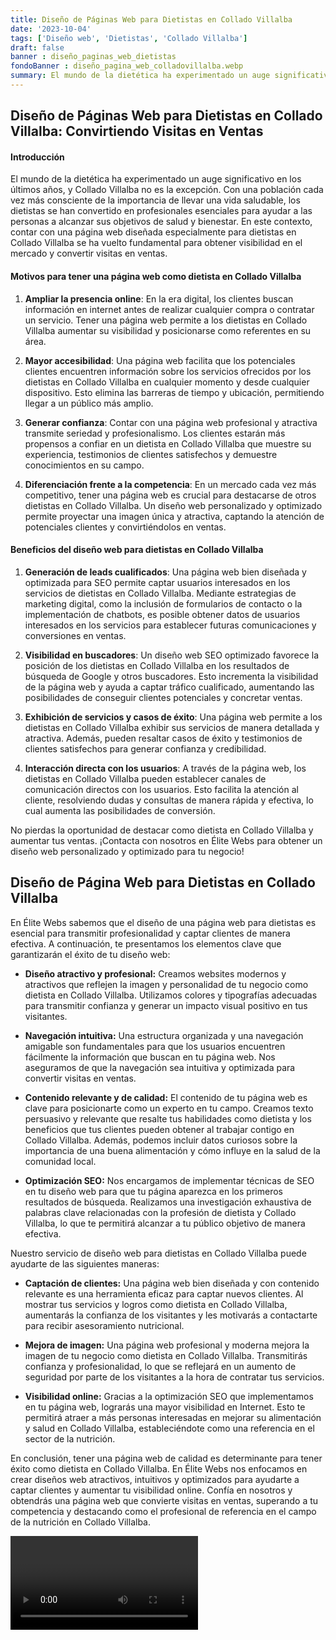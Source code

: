 ```yaml
---
title: Diseño de Páginas Web para Dietistas en Collado Villalba
date: '2023-10-04'
tags: ['Diseño web', 'Dietistas', 'Collado Villalba']
draft: false
banner : diseño_paginas_web_dietistas
fondoBanner : diseño_pagina_web_colladovillalba.webp
summary: El mundo de la dietética ha experimentado un auge significativo en los últimos años, y Collado Villalba no es la excepción. Con una población cada vez más consciente de la importancia de llevar una vida saludable, los dietistas se han convertido en profesionales esenciales para ayudar a las personas a alcanzar sus objetivos de salud y bienestar. En este contexto, contar con una página web diseñada especialmente para dietistas en Collado Villalba se ha vuelto fundamental para obtener visibilidad en el mercado y convertir visitas en ventas.
---
```


## Diseño de Páginas Web para Dietistas en Collado Villalba: Convirtiendo Visitas en Ventas

#### Introducción

El mundo de la dietética ha experimentado un auge significativo en los últimos años, y Collado Villalba no es la excepción. Con una población cada vez más consciente de la importancia de llevar una vida saludable, los dietistas se han convertido en profesionales esenciales para ayudar a las personas a alcanzar sus objetivos de salud y bienestar. En este contexto, contar con una página web diseñada especialmente para dietistas en Collado Villalba se ha vuelto fundamental para obtener visibilidad en el mercado y convertir visitas en ventas.

#### Motivos para tener una página web como dietista en Collado Villalba

1. **Ampliar la presencia online**: En la era digital, los clientes buscan información en internet antes de realizar cualquier compra o contratar un servicio. Tener una página web permite a los dietistas en Collado Villalba aumentar su visibilidad y posicionarse como referentes en su área.

2. **Mayor accesibilidad**: Una página web facilita que los potenciales clientes encuentren información sobre los servicios ofrecidos por los dietistas en Collado Villalba en cualquier momento y desde cualquier dispositivo. Esto elimina las barreras de tiempo y ubicación, permitiendo llegar a un público más amplio.

3. **Generar confianza**: Contar con una página web profesional y atractiva transmite seriedad y profesionalismo. Los clientes estarán más propensos a confiar en un dietista en Collado Villalba que muestre su experiencia, testimonios de clientes satisfechos y demuestre conocimientos en su campo.

4. **Diferenciación frente a la competencia**: En un mercado cada vez más competitivo, tener una página web es crucial para destacarse de otros dietistas en Collado Villalba. Un diseño web personalizado y optimizado permite proyectar una imagen única y atractiva, captando la atención de potenciales clientes y convirtiéndolos en ventas.

#### Beneficios del diseño web para dietistas en Collado Villalba

1. **Generación de leads cualificados**: Una página web bien diseñada y optimizada para SEO permite captar usuarios interesados en los servicios de dietistas en Collado Villalba. Mediante estrategias de marketing digital, como la inclusión de formularios de contacto o la implementación de chatbots, es posible obtener datos de usuarios interesados en los servicios para establecer futuras comunicaciones y conversiones en ventas.

2. **Visibilidad en buscadores**: Un diseño web SEO optimizado favorece la posición de los dietistas en Collado Villalba en los resultados de búsqueda de Google y otros buscadores. Esto incrementa la visibilidad de la página web y ayuda a captar tráfico cualificado, aumentando las posibilidades de conseguir clientes potenciales y concretar ventas.

3. **Exhibición de servicios y casos de éxito**: Una página web permite a los dietistas en Collado Villalba exhibir sus servicios de manera detallada y atractiva. Además, pueden resaltar casos de éxito y testimonios de clientes satisfechos para generar confianza y credibilidad.

4. **Interacción directa con los usuarios**: A través de la página web, los dietistas en Collado Villalba pueden establecer canales de comunicación directos con los usuarios. Esto facilita la atención al cliente, resolviendo dudas y consultas de manera rápida y efectiva, lo cual aumenta las posibilidades de conversión.

No pierdas la oportunidad de destacar como dietista en Collado Villalba y aumentar tus ventas. ¡Contacta con nosotros en Élite Webs para obtener un diseño web personalizado y optimizado para tu negocio!

<GifSeo />

<Cta />

## Diseño de Página Web para Dietistas en Collado Villalba

En Élite Webs sabemos que el diseño de una página web para dietistas es esencial para transmitir profesionalidad y captar clientes de manera efectiva. A continuación, te presentamos los elementos clave que garantizarán el éxito de tu diseño web:

- **Diseño atractivo y profesional:** Creamos websites modernos y atractivos que reflejen la imagen y personalidad de tu negocio como dietista en Collado Villalba. Utilizamos colores y tipografías adecuadas para transmitir confianza y generar un impacto visual positivo en tus visitantes.

- **Navegación intuitiva:** Una estructura organizada y una navegación amigable son fundamentales para que los usuarios encuentren fácilmente la información que buscan en tu página web. Nos aseguramos de que la navegación sea intuitiva y optimizada para convertir visitas en ventas.

- **Contenido relevante y de calidad:** El contenido de tu página web es clave para posicionarte como un experto en tu campo. Creamos texto persuasivo y relevante que resalte tus habilidades como dietista y los beneficios que tus clientes pueden obtener al trabajar contigo en Collado Villalba. Además, podemos incluir datos curiosos sobre la importancia de una buena alimentación y cómo influye en la salud de la comunidad local.

- **Optimización SEO:** Nos encargamos de implementar técnicas de SEO en tu diseño web para que tu página aparezca en los primeros resultados de búsqueda. Realizamos una investigación exhaustiva de palabras clave relacionadas con la profesión de dietista y Collado Villalba, lo que te permitirá alcanzar a tu público objetivo de manera efectiva.

Nuestro servicio de diseño web para dietistas en Collado Villalba puede ayudarte de las siguientes maneras:

- **Captación de clientes:** Una página web bien diseñada y con contenido relevante es una herramienta eficaz para captar nuevos clientes. Al mostrar tus servicios y logros como dietista en Collado Villalba, aumentarás la confianza de los visitantes y les motivarás a contactarte para recibir asesoramiento nutricional.

- **Mejora de imagen:** Una página web profesional y moderna mejora la imagen de tu negocio como dietista en Collado Villalba. Transmitirás confianza y profesionalidad, lo que se reflejará en un aumento de seguridad por parte de los visitantes a la hora de contratar tus servicios.

- **Visibilidad online:** Gracias a la optimización SEO que implementamos en tu página web, lograrás una mayor visibilidad en Internet. Esto te permitirá atraer a más personas interesadas en mejorar su alimentación y salud en Collado Villalba, estableciéndote como una referencia en el sector de la nutrición.

En conclusión, tener una página web de calidad es determinante para tener éxito como dietista en Collado Villalba. En Élite Webs nos enfocamos en crear diseños web atractivos, intuitivos y optimizados para ayudarte a captar clientes y aumentar tu visibilidad online. Confía en nosotros y obtendrás una página web que convierte visitas en ventas, superando a tu competencia y destacando como el profesional de referencia en el campo de la nutrición en Collado Villalba.

<Video />

<CtaBot job='Dietistas' city='Collado Villalba'/>

<Gmaps query='Collado Villalba+españa+maps' />